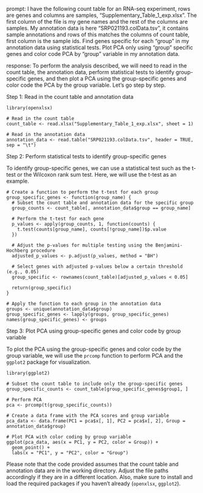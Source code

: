 prompt:
I have the following count table for an RNA-seq experiment, rows are genes and columns are samples, "Supplementary_Table_1_exp.xlsx". The first column of the file is my gene names and the rest of the columns are samples. My annotation data is here  "SRP021193.colData.tsv", it contains sample annotations and rows of this matches the columns of count table, first column is the sample ids. Find genes specific for each "group" in my annotation data  using statistical tests. Plot PCA only using "group" specific genes and color code PCA by "group" variable in my annotation data.

response:
To perform the analysis described, we will need to read in the count table, the annotation data, perform statistical tests to identify group-specific genes, and then plot a PCA using the group-specific genes and color code the PCA by the group variable. Let's go step by step.

Step 1: Read in the count table and annotation data

```
library(openxlsx)

# Read in the count table
count_table <- read.xlsx("Supplementary_Table_1_exp.xlsx", sheet = 1)

# Read in the annotation data
annotation_data <- read.table("SRP021193.colData.tsv", header = TRUE, sep = "\t")
```

Step 2: Perform statistical tests to identify group-specific genes

To identify group-specific genes, we can use a statistical test such as the t-test or the Wilcoxon rank sum test. Here, we will use the t-test as an example.

```
# Create a function to perform the t-test for each group
group_specific_genes <- function(group_name) {
  # Subset the count table and annotation data for the specific group
  group_counts <- count_table[, annotation_data$group == group_name]
  
  # Perform the t-test for each gene
  p_values <- apply(group_counts, 1, function(counts) {
    t.test(counts[group_name], counts[!group_name])$p.value
  })
  
  # Adjust the p-values for multiple testing using the Benjamini-Hochberg procedure
  adjusted_p_values <- p.adjust(p_values, method = "BH")
  
  # Select genes with adjusted p-values below a certain threshold (e.g., 0.05)
  group_specific <- rownames(count_table)[adjusted_p_values < 0.05]
  
  return(group_specific)
}

# Apply the function to each group in the annotation data
groups <- unique(annotation_data$group)
group_specific_genes <- lapply(groups, group_specific_genes)
names(group_specific_genes) <- groups
```

Step 3: Plot PCA using group-specific genes and color code by group variable

To plot the PCA using the group-specific genes and color code by the group variable, we will use the `prcomp` function to perform PCA and the `ggplot2` package for visualization.

```
library(ggplot2)

# Subset the count table to include only the group-specific genes
group_specific_counts <- count_table[group_specific_genes$group1, ]

# Perform PCA
pca <- prcomp(t(group_specific_counts))

# Create a data frame with the PCA scores and group variable
pca_data <- data.frame(PC1 = pca$x[, 1], PC2 = pca$x[, 2], Group = annotation_data$group)

# Plot PCA with color coding by group variable
ggplot(pca_data, aes(x = PC1, y = PC2, color = Group)) +
  geom_point() +
  labs(x = "PC1", y = "PC2", color = "Group")
```

Please note that the code provided assumes that the count table and annotation data are in the working directory. Adjust the file paths accordingly if they are in a different location. Also, make sure to install and load the required packages if you haven't already (`openxlsx`, `ggplot2`).
